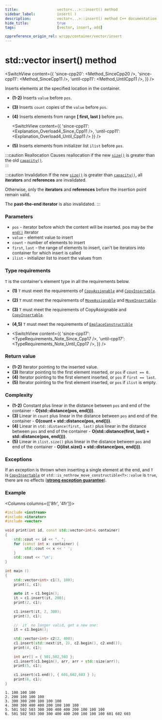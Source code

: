 ```yaml
---
title:					vector<...>::insert() method
sidebar_label:			insert( )
description:			vector<...>::insert() method C++ documentation
hide_title:				true
tags:					[vector, insert, add]

cppreference_origin_rel: w/cpp/container/vector/insert
---
```



<!-- Terms -->

<!----------------- Codes ---------------------->

<!-- insert() -->



# std::vector insert() method

<SwitchView content={{
	'since-cpp20': <Method_SinceCpp20 />,
	'since-cpp11': <Method_SinceCpp11 />,
	'until-cpp11': <Method_UntilCpp11 />,
}} />

Inserts elements at the specified location in the container.

 - **(1-2)** Inserts `value` before `pos`.
 - **(3)** Inserts `count` copies of the `value` before `pos`.
 - **(4)** Inserts elements from range **[ first, last )** before `pos`.

    <SwitchView content={{
        'since-cpp11': <Explanation_Overload4_Since_Cpp11 />,
        'until-cpp11': <Explanation_Overload4_Until_Cpp11 />
	}} />

 - **(5)** Inserts elements from initializer list `ilist` before `pos`.


:::caution Reallocation
Causes reallocation if the new [`size()`](size) is greater than the old [`capacity()`](capacity).  
:::

:::caution Invalidation
If the new [`size()`](size) is greater than [`capacity()`](capacity), all **iterators** and **references** are invalidated.

Otherwise, only the **iterators** and **references** before the insertion point remain valid. 

The **past-the-end iterator** is also invalidated.
:::

### Parameters

 - `pos` - iterator before which the content will be inserted. pos may be the [`end()`](#) iterator
 - `value` - element value to insert
 - `count` - number of elements to insert
 - `first`, `last` - the range of elements to insert, can't be iterators into container for which insert is called
 - `ilist` - initializer list to insert the values from

### Type requirements

`T` is the container's element type in all the requirements below.

 - **(1)** `T` must meet the requirements of [`CopyAssignable`](/docs/named_req/CopyAssignable) and [`CopyInsertable`](/docs/named_req/CopyInsertable).
 - **(2)** `T` must meet the requirements of [`MoveAssignable`](/docs/named_req/MoveAssignable) and [`MoveInsertable`](/docs/named_req/MoveInsertable).
 - **(3)** `T` must meet the requirements of CopyAssignable and [`CopyInsertable`](/docs/named_req/CopyInsertable).
 - **(4,5)** `T` must meet the requirements of [`EmplaceConstructible`](/docs/named_req/EmplaceConstructible)

 - <SwitchView content={{
	'since-cpp17': <TypeRequirements_Note_Since_Cpp17 />,
	'until-cpp17': <TypeRequirements_Note_Until_Cpp17 />,
   }} />

### Return value


 - **(1-2)** Iterator pointing to the inserted value.
 - **(3)** Iterator pointing to the first element inserted, or `pos` if `count == 0`.
 - **(4)** Iterator pointing to the first element inserted, or `pos` if `first == last`.
 - **(5)** Iterator pointing to the first element inserted, or `pos` if `ilist` is empty.

### Complexity

 - **(1-2)** Constant plus linear in the distance between `pos` and end of the container - **O(std::distance(pos, end()))**.
 - **(3)** Linear in `count` plus linear in the distance between `pos` and end of the container - **O(count + std::distance(pos, end()))**.
 - **(4)** Linear in `std::distance(first, last)` plus linear in the distance between `pos` and end of the container - **O(std::distance(first, last) + std::distance(pos, end()))**.
 - **(5)** Linear in `ilist.size()` plus linear in the distance between `pos` and end of the container - **O(ilist.size() + std::distance(pos, end()))**.

### Exceptions

If an exception is thrown when inserting a single element at the end,
and `T` is [`CopyInsertable`](/docs/named_req/CopyInsertable) or `std::is_nothrow_move_constructible<T>::value` is `true`, there are no effects ([**strong exception guarantee**](#)).
<!-- TODO add link here -->

### Example

<Columns columns={['8fr', '4fr']}>
<div>

```cpp title='Main.cpp' showLineNumbers
#include <iostream>
#include <iterator>
#include <vector>
 
void print(int id, const std::vector<int>& container)
{
    std::cout << id << ". ";
    for (const int x: container) {
         std::cout << x << ' ';
    }
    std::cout << '\n';
}
 
int main ()
{
    std::vector<int> c1(3, 100);
    print(1, c1);
 
    auto it = c1.begin();
    it = c1.insert(it, 200);
    print(2, c1);
 
    c1.insert(it, 2, 300);
    print(3, c1);
 
    // `it` no longer valid, get a new one:
    it = c1.begin();
 
    std::vector<int> c2(2, 400);
    c1.insert(std::next(it, 2), c2.begin(), c2.end());
    print(4, c1);
 
    int arr[] = { 501,502,503 };
    c1.insert(c1.begin(), arr, arr + std::size(arr));
    print(5, c1);
 
    c1.insert(c1.end(), { 601,602,603 } );
    print(6, c1);
}
```

</div>
<div>

```plaintext title="Output"
1. 100 100 100
2. 200 100 100 100
3. 300 300 200 100 100 100
4. 300 300 400 400 200 100 100 100
5. 501 502 503 300 300 400 400 200 100 100 100
6. 501 502 503 300 300 400 400 200 100 100 100 601 602 603
```

</div>
</Columns>
